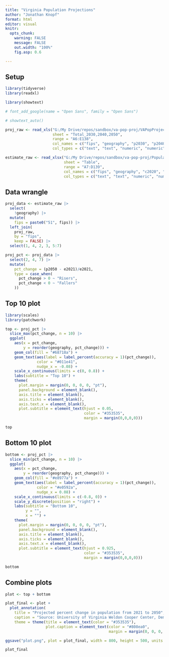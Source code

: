 ```yaml
---
title: "Virginia Population Projections"
author: "Jonathan Knopf"
format: html
editor: visual
knitr:
  opts_chunk: 
    warning: FALSE
    message: FALSE
    out.width: "100%"
    fig.asp: 0.6

---
```


## Setup

```r

library(tidyverse)
library(readxl)

library(showtext)

# font_add_google(name = "Open Sans", family = "Open Sans")

# showtext_auto()

proj_raw <- read_xls("G:/My Drive/repos/sandbox/va-pop-proj/VAPopProjections_Total_2030-2050.xls",
                     sheet = "Total_2030,2040,2050",
                     range = "A6:E138",
                     col_names = c("fips", "geography", "p2030", "p2040", "p2050"),
                     col_types = c("text", "text", "numeric", "numeric", "numeric"))

estimate_raw <- read_xlsx("G:/My Drive/repos/sandbox/va-pop-proj/PopulationEstimates_July2021_VA_CooperCenter_formatted_1.xlsx",
                          sheet = "Table",
                          range = "A7:D139",
                          col_names = c("fips", "geography", "c2020", "e2021"),
                          col_types = c("text", "text", "numeric", "numeric"))

```

## Data wrangle

```r

proj_data <- estimate_raw |> 
  select(
    !geography) |> 
  mutate(
    fips = paste0("51", fips)) |> 
  left_join(
    proj_raw,
    by = "fips",
    keep = FALSE) |> 
  select(1, 4, 2, 3, 5:7)

proj_pct <- proj_data |> 
  select(2, 4, 7) |> 
  mutate(
    pct_change = (p2050 - e2021)/e2021,
    type = case_when(
      pct_change > 0 ~ "Risers",
      pct_change < 0 ~ "Fallers"
    ))

```

## Top 10 plot

```r

library(scales)
library(patchwork)

top <- proj_pct |> 
  slice_max(pct_change, n = 10) |> 
  ggplot(
    aes(x = pct_change,
        y = reorder(geography, pct_change))) +
    geom_col(fill = "#68718a") +
    geom_text(aes(label = label_percent(accuracy = 1)(pct_change)),
              color = "#011e41",
              nudge_x = -0.08) +
    scale_x_continuous(limits = c(0, 0.8)) +
    labs(subtitle = "Top 10") +
    theme(
      plot.margin = margin(0, 0, 0, 0, "pt"),
      panel.background = element_blank(),
      axis.title = element_blank(),
      axis.ticks = element_blank(),
      axis.text.x = element_blank(),
      plot.subtitle = element_text(hjust = 0.05,
                                   color = "#353535",
                                   margin = margin(0,0,0,0)))

top

```

## Bottom 10 plot

```r

bottom <- proj_pct |> 
  slice_min(pct_change, n = 10) |> 
  ggplot(
    aes(x = pct_change,
        y = reorder(geography, pct_change))) +
    geom_col(fill = "#e8977a") +
    geom_text(aes(label = label_percent(accuracy = 1)(pct_change)),
              color = "#e0592a",
              nudge_x = 0.08) +
    scale_x_continuous(limits = c(-0.8, 0)) +
    scale_y_discrete(position = "right") +
    labs(subtitle = "Bottom 10",
         y = "",
         x = "") +
    theme(
      plot.margin = margin(0, 0, 0, 0, "pt"),
      panel.background = element_blank(),
      axis.title = element_blank(),
      axis.ticks = element_blank(),
      axis.text.x = element_blank(),
      plot.subtitle = element_text(hjust = 0.925,
                                   color = "#353535",
                                   margin = margin(0,0,0,0)))

bottom

```

## Combine plots

```r

plot <- top + bottom

plot_final <- plot +
  plot_annotation(
    title = "Projected percent change in population from 2021 to 2050",
    caption = "Source: University of Virginia Weldon Cooper Center, Demographics Research Group",
    theme = theme(title = element_text(color = "#353535"),
                  plot.caption = element_text(color = "#808ea0",
                                              margin = margin(0, 0, 0, 0))))

ggsave("plot.png", plot = plot_final, width = 800, height = 500, units = "px")

plot_final

```

